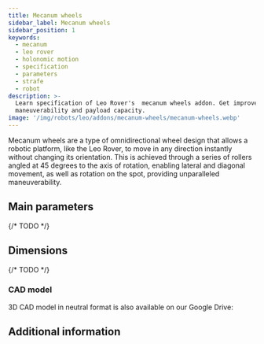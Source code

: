 ```yaml
---
title: Mecanum wheels
sidebar_label: Mecanum wheels
sidebar_position: 1
keywords:
  - mecanum
  - leo rover
  - holonomic motion
  - specification
  - parameters
  - strafe
  - robot
description: >-
  Learn specification of Leo Rover's  mecanum wheels addon. Get improved
  maneuverability and payload capacity.
image: '/img/robots/leo/addons/mecanum-wheels/mecanum-wheels.webp'
---
```



<ImageZoom
  loading="eager"
  src="/img/robots/leo/addons/mecanum-wheels/mecanum-wheels.webp"
  width={1920}
  height={1080}
  alt="Visualization of mecanum wheel for Leo Rover"
/>

Mecanum wheels are a type of omnidirectional wheel design that allows a robotic
platform, like the Leo Rover, to move in any direction instantly without
changing its orientation. This is achieved through a series of rollers angled at
45 degrees to the axis of rotation, enabling lateral and diagonal movement, as
well as rotation on the spot, providing unparalleled maneuverability.

<Product />

## Main parameters

{/* TODO */}

## Dimensions

{/* TODO */}

### CAD model

<FusionEmbed
  url="https://kellideas.autodesk360.com/g/shares/SH512d4QTec90decfa6e5ad457abce50add1"
  embedTitle="Mecanum wheels for Leo Rover"
  img="/img/robots/leo/addons/mecanum-wheels/mecanum-wheels.webp"
  img_width={1920}
  img_height={1080}
/>

3D CAD model in neutral format is also available on our Google Drive:

<LinkButton
  url="https://drive.google.com/drive/folders/1OCaoaNqdJ6t7VJH5UJfpXanuSAneFG7J?usp=drive_link"
  title="Omnidirectional wheels set - Google Drive"
/>

## Additional information
